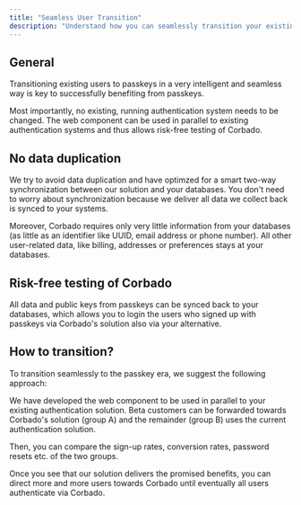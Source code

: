 ```yaml
---
title: "Seamless User Transition"
description: "Understand how you can seamlessly transition your existing password-based users to passkeys."
---
```


## General

Transitioning existing users to passkeys in a very intelligent and seamless way is key to successfully benefiting from passkeys.

Most importantly, no existing, running authentication system needs to be changed. The web component can be used in parallel to existing authentication systems and thus allows risk-free testing of Corbado.

## No data duplication

We try to avoid data duplication and have optimzed for a smart two-way synchronization between our solution and your databases. You don't need to worry about synchronization because we deliver all data we collect back is synced to your systems.

Moreover, Corbado requires only very little information from your databases (as little as an identifier like UUID, email address or phone number). All other user-related data, like billing, addresses or preferences stays at your databases.

## Risk-free testing of Corbado

All data and public keys from passkeys can be synced back to your databases, which allows you to login the users who signed up with passkeys via Corbado's solution also via your alternative.

## How to transition?

To transition seamlessly to the passkey era, we suggest the following approach:

<Steps>
<Step title="Integrate Corbado with your system"/>
<Step title="Run Corbado in parallel to your existing authentication"/>
<Step title="Let test users authenticate via Corbado"/>
<Step title="Gradually let more users authenticate via Corbado"/>
</Steps>


We have developed the web component to be used in parallel to your existing authentication solution. Beta customers can be forwarded towards Corbado's solution (group A) and the remainder (group B) uses the current authentication solution.

Then, you can compare the sign-up rates, conversion rates, password resets etc. of the two groups.

Once you see that our solution delivers the promised benefits, you can direct more and more users towards Corbado until eventually all users authenticate via Corbado.
